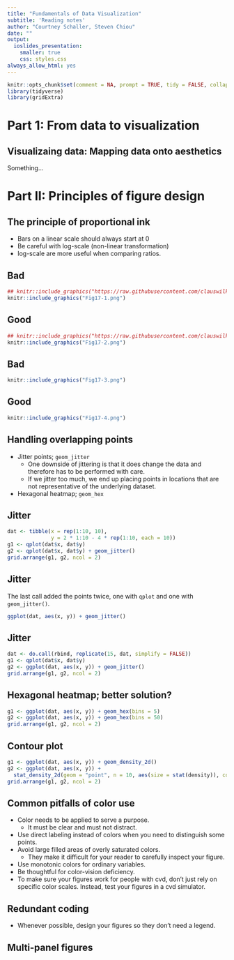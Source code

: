 ```yaml
---
title: "Fundamentals of Data Visualization"
subtitle: 'Reading notes'
author: "Courtney Schaller, Steven Chiou"
date: ""
output:
  ioslides_presentation: 
    smaller: true
    css: styles.css
always_allow_html: yes
---
```


```r
knitr::opts_chunk$set(comment = NA, prompt = TRUE, tidy = FALSE, collapse = TRUE)
library(tidyverse)
library(gridExtra)
```

# Part 1: From data to visualization

## Visualizaing data: Mapping data onto aesthetics
Something...

# Part II: Principles of figure design

## The principle of proportional ink
* Bars on a linear scale should always start at 0
* Be careful with log-scale (non-linear transformation)
* log-scale are more useful when comparing ratios.

## Bad
```r
## knitr::include_graphics("https://raw.githubusercontent.com/clauswilke/dataviz/master/_book_production/proportional_ink_files/figure-html/hawaii-income-bars-bad-1.png")
knitr::include_graphics("Fig17-1.png")
```

## Good

```r
## knitr::include_graphics("https://raw.githubusercontent.com/clauswilke/dataviz/master/_book_production/proportional_ink_files/figure-html/hawaii-income-bars-good-1.png")
knitr::include_graphics("Fig17-2.png")
```

## Bad
```r
knitr::include_graphics("Fig17-3.png")
```

## Good
```r
knitr::include_graphics("Fig17-4.png")
```

## Handling overlapping points
* Jitter points; `geom_jitter`
  * One downside of jittering is that it does change the data and therefore has to be performed with care. 
  * If we jitter too much, we end up placing points in locations that are not representative of the underlying dataset.
* Hexagonal heatmap; `geom_hex`
  
## Jitter
```r
dat <- tibble(x = rep(1:10, 10), 
              y = 2 * 1:10 - 4 * rep(1:10, each = 10))
g1 <- qplot(dat$x, dat$y)
g2 <- qplot(dat$x, dat$y) + geom_jitter()
grid.arrange(g1, g2, ncol = 2)
```

## Jitter
The last call added the points twice, one with `qplot` and one with `geom_jitter()`.
```r
ggplot(dat, aes(x, y)) + geom_jitter()
```

## Jitter
```r
dat <- do.call(rbind, replicate(15, dat, simplify = FALSE))
g1 <- qplot(dat$x, dat$y)
g2 <- ggplot(dat, aes(x, y)) + geom_jitter()
grid.arrange(g1, g2, ncol = 2)
```

## Hexagonal heatmap; better solution?
```r
g1 <- ggplot(dat, aes(x, y)) + geom_hex(bins = 5)
g2 <- ggplot(dat, aes(x, y)) + geom_hex(bins = 50)
grid.arrange(g1, g2, ncol = 2)
```

## Contour plot

```r
g1 <- ggplot(dat, aes(x, y)) + geom_density_2d()
g2 <- ggplot(dat, aes(x, y)) + 
  stat_density_2d(geom = "point", n = 10, aes(size = stat(density)), contour = F)
grid.arrange(g1, g2, ncol = 2)
```

## Common pitfalls of color use

* Color needs to be applied to serve a purpose.
    * It must be clear and must not distract.
* Use direct labeling instead of colors when you need to distinguish some points.
* Avoid large filled areas of overly saturated colors. 
    * They make it difficult for your reader to carefully inspect your figure.
* Use monotonic colors for ordinary variables.
* Be thoughtful for color-vision deficiency.
* To make sure your figures work for people with cvd, don't just rely on specific color scales. Instead, test your figures in a cvd simulator.  

## Redundant coding

* Whenever possible, design your figures so they don’t need a legend.

## Multi-panel figures